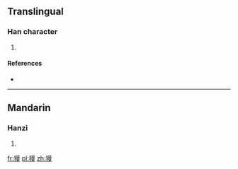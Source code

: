 ==Translingual==

===Han character===
{{Han char|rn=94|rad=犬|as=11|sn=14|four=4624<sub>7</sub>|canj=大竹日田水 (KHAWE)}}

# {{defn|Han|sort=犬11}}

====References====
* {{Han ref|kx=0717.180|dkj=20626|dj=1129.020|hdz=21365.060|uh=734C|ud=29516|bh=E2CD|bd=58061}}

----

==Mandarin==

===Hanzi===
{{cmn-hanzi|pin=[[màn]] ([[man4]])|wg=man<sup>4</sup>}}

# {{defn|Mandarin|sort=犬11}}

[[fr:獌]]
[[pl:獌]]
[[zh:獌]]